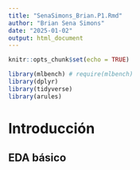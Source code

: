 ```yaml
---
title: "SenaSimons_Brian.P1.Rmd"
author: "Brian Sena Simons"
date: "2025-01-02"
output: html_document
---
```


```r
knitr::opts_chunk$set(echo = TRUE)
```

```r
library(mlbench) # require(mlbench)
library(dplyr)
library(tidyverse)
library(arules)
```

# Introducción
## EDA básico
